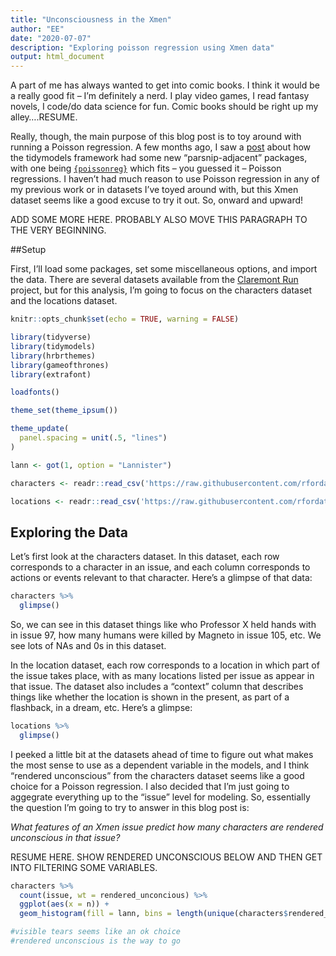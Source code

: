```yaml
---
title: "Unconsciousness in the Xmen"
author: "EE"
date: "2020-07-07"
description: "Exploring poisson regression using Xmen data"
output: html_document
---
```


A part of me has always wanted to get into comic books. I think it would be a really good fit -- I'm definitely a nerd. I play video games, I read fantasy novels, I code/do data science for fun. Comic books should be right up my alley....RESUME.

Really, though, the main purpose of this blog post is to toy around with running a Poisson regression. A few months ago, I saw a [post](https://www.tidyverse.org/blog/2020/04/parsnip-adjacent/) about how the tidymodels framework had some new "parsnip-adjacent" packages, with one being [`{poissonreg}`](https://cran.r-project.org/web/packages/poissonreg/index.html) which fits -- you guessed it -- Poisson regressions. I haven't had much reason to use Poisson regression in any of my previous work or in datasets I've toyed around with, but this Xmen dataset seems like a good excuse to try it out. So, onward and upward!

ADD SOME MORE HERE. PROBABLY ALSO MOVE THIS PARAGRAPH TO THE VERY BEGINNING.

##Setup

First, I'll load some packages, set some miscellaneous options, and import the data. There are several datasets available from the [Claremont Run](http://www.claremontrun.com/) project, but for this analysis, I'm going to focus on the characters dataset and the locations dataset.

```r
knitr::opts_chunk$set(echo = TRUE, warning = FALSE)

library(tidyverse)
library(tidymodels)
library(hrbrthemes)
library(gameofthrones)
library(extrafont)

loadfonts()

theme_set(theme_ipsum())

theme_update(
  panel.spacing = unit(.5, "lines")
)

lann <- got(1, option = "Lannister")

characters <- readr::read_csv('https://raw.githubusercontent.com/rfordatascience/tidytuesday/master/data/2020/2020-06-30/characters.csv')

locations <- readr::read_csv('https://raw.githubusercontent.com/rfordatascience/tidytuesday/master/data/2020/2020-06-30/locations.csv')

```

## Exploring the Data

Let's first look at the characters dataset. In this dataset, each row corresponds to a character in an issue, and each column corresponds to actions or events relevant to that character. Here's a glimpse of that data:

```r
characters %>%
  glimpse()
```

So, we can see in this dataset things like who Professor X held hands with in issue 97, how many humans were killed by Magneto in issue 105, etc. We see lots of NAs and 0s in this dataset.

In the location dataset, each row corresponds to a location in which part of the issue takes place, with as many locations listed per issue as appear in that issue. The dataset also includes a "context" column that describes things like whether the location is shown in the present, as part of a flashback, in a dream, etc. Here's a glimpse:
```r
locations %>%
  glimpse()
```


I peeked a little bit at the datasets ahead of time to figure out what makes the most sense to use as a dependent variable in the models, and I think "rendered unconscious" from the characters dataset seems like a good choice for a Poisson regression. I also decided that I'm just going to aggegrate everything up to the "issue" level for modeling. So, essentially the question I'm going to try to answer in this blog post is: 

*What features of an Xmen issue predict how many characters are rendered unconscious in that issue?*

RESUME HERE. SHOW RENDERED UNCONSCIOUS BELOW AND THEN GET INTO FILTERING SOME VARIABLES.

```r
characters %>%
  count(issue, wt = rendered_unconcious) %>%
  ggplot(aes(x = n)) +
  geom_histogram(fill = lann, bins = length(unique(characters$rendered_unconcious)))

#visible tears seems like an ok choice
#rendered unconscious is the way to go
```


